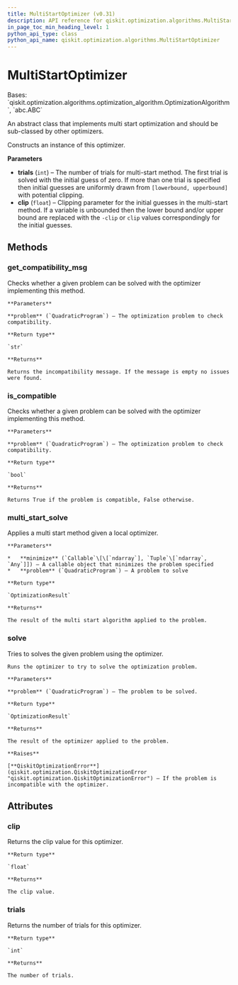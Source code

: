 ```yaml
---
title: MultiStartOptimizer (v0.31)
description: API reference for qiskit.optimization.algorithms.MultiStartOptimizer in qiskit v0.31
in_page_toc_min_heading_level: 1
python_api_type: class
python_api_name: qiskit.optimization.algorithms.MultiStartOptimizer
---
```


# MultiStartOptimizer

<Class id="qiskit.optimization.algorithms.MultiStartOptimizer" isDedicatedPage={true} github="https://github.com/qiskit-community/qiskit-aqua/tree/stable/0.9/qiskit/optimization/algorithms/multistart_optimizer.py" signature="MultiStartOptimizer(trials=1, clip=100.0)" modifiers="class">
  Bases: `qiskit.optimization.algorithms.optimization_algorithm.OptimizationAlgorithm`, `abc.ABC`

  An abstract class that implements multi start optimization and should be sub-classed by other optimizers.

  Constructs an instance of this optimizer.

  **Parameters**

  *   **trials** (`int`) – The number of trials for multi-start method. The first trial is solved with the initial guess of zero. If more than one trial is specified then initial guesses are uniformly drawn from `[lowerbound, upperbound]` with potential clipping.
  *   **clip** (`float`) – Clipping parameter for the initial guesses in the multi-start method. If a variable is unbounded then the lower bound and/or upper bound are replaced with the `-clip` or `clip` values correspondingly for the initial guesses.

  ## Methods

  <span id="qiskit-optimization-algorithms-multistartoptimizer-get-compatibility-msg" />

  ### get\_compatibility\_msg

  <Function id="qiskit.optimization.algorithms.MultiStartOptimizer.get_compatibility_msg" signature="MultiStartOptimizer.get_compatibility_msg(problem)" modifiers="abstract">
    Checks whether a given problem can be solved with the optimizer implementing this method.

    **Parameters**

    **problem** (`QuadraticProgram`) – The optimization problem to check compatibility.

    **Return type**

    `str`

    **Returns**

    Returns the incompatibility message. If the message is empty no issues were found.
  </Function>

  <span id="qiskit-optimization-algorithms-multistartoptimizer-is-compatible" />

  ### is\_compatible

  <Function id="qiskit.optimization.algorithms.MultiStartOptimizer.is_compatible" signature="MultiStartOptimizer.is_compatible(problem)">
    Checks whether a given problem can be solved with the optimizer implementing this method.

    **Parameters**

    **problem** (`QuadraticProgram`) – The optimization problem to check compatibility.

    **Return type**

    `bool`

    **Returns**

    Returns True if the problem is compatible, False otherwise.
  </Function>

  <span id="qiskit-optimization-algorithms-multistartoptimizer-multi-start-solve" />

  ### multi\_start\_solve

  <Function id="qiskit.optimization.algorithms.MultiStartOptimizer.multi_start_solve" signature="MultiStartOptimizer.multi_start_solve(minimize, problem)">
    Applies a multi start method given a local optimizer.

    **Parameters**

    *   **minimize** (`Callable`\[\[`ndarray`], `Tuple`\[`ndarray`, `Any`]]) – A callable object that minimizes the problem specified
    *   **problem** (`QuadraticProgram`) – A problem to solve

    **Return type**

    `OptimizationResult`

    **Returns**

    The result of the multi start algorithm applied to the problem.
  </Function>

  <span id="qiskit-optimization-algorithms-multistartoptimizer-solve" />

  ### solve

  <Function id="qiskit.optimization.algorithms.MultiStartOptimizer.solve" signature="MultiStartOptimizer.solve(problem)" modifiers="abstract">
    Tries to solves the given problem using the optimizer.

    Runs the optimizer to try to solve the optimization problem.

    **Parameters**

    **problem** (`QuadraticProgram`) – The problem to be solved.

    **Return type**

    `OptimizationResult`

    **Returns**

    The result of the optimizer applied to the problem.

    **Raises**

    [**QiskitOptimizationError**](qiskit.optimization.QiskitOptimizationError "qiskit.optimization.QiskitOptimizationError") – If the problem is incompatible with the optimizer.
  </Function>

  ## Attributes

  ### clip

  <Attribute id="qiskit.optimization.algorithms.MultiStartOptimizer.clip">
    Returns the clip value for this optimizer.

    **Return type**

    `float`

    **Returns**

    The clip value.
  </Attribute>

  ### trials

  <Attribute id="qiskit.optimization.algorithms.MultiStartOptimizer.trials">
    Returns the number of trials for this optimizer.

    **Return type**

    `int`

    **Returns**

    The number of trials.
  </Attribute>
</Class>

